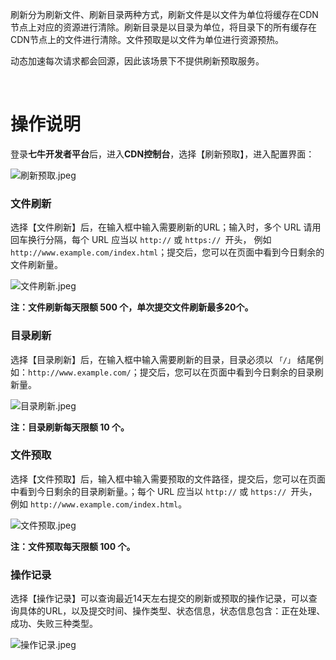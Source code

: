 刷新分为刷新文件、刷新目录两种方式，刷新文件是以文件为单位将缓存在CDN节点上对应的资源进行清除。刷新目录是以目录为单位，将目录下的所有缓存在CDN节点上的文件进行清除。文件预取是以文件为单位进行资源预热。

动态加速每次请求都会回源，因此该场景下不提供刷新预取服务。

<br/>

# 操作说明
登录**七牛开发者平台**后，进入**CDN控制台**，选择【刷新预取】，进入配置界面：

![刷新预取.jpeg](https://dn-odum9helk.qbox.me/FnMH3lvpNJGRkb7OSu7q9ZUfRQO0)

### 文件刷新

选择【文件刷新】后，在输入框中输入需要刷新的URL；输入时，多个 URL 请用回车换行分隔，每个 URL 应当以 `http://` 或 `https:// `开头， 例如 `http://www.example.com/index.html`；提交后，您可以在页面中看到今日剩余的文件刷新量。

![文件刷新.jpeg](https://dn-odum9helk.qbox.me/FsjHuqL6CSo_IecSBdNGJQHkcJYZ)

**注：文件刷新每天限额 500 个，单次提交文件刷新最多20个。**

### 目录刷新

选择【目录刷新】后，在输入框中输入需要刷新的目录，目录必须以 `「/」` 结尾例如：`http://www.example.com/`；提交后，您可以在页面中看到今日剩余的目录刷新量。

![目录刷新.jpeg](https://dn-odum9helk.qbox.me/FmGRfLXqdeIYcaZ0Pq8CCp8SG8kW)

**注：目录刷新每天限额 10 个。**

### 文件预取

选择【文件预取】后，输入框中输入需要预取的文件路径，提交后，您可以在页面中看到今日剩余的目录刷新量。；每个 URL 应当以 `http://` 或 `https:// `开头， 例如 `http://www.example.com/index.html`。

![文件预取.jpeg](https://dn-odum9helk.qbox.me/FvejdwpSh5cyTABXjvPWv2Q_m5Ll)

**注：文件预取每天限额 100 个。**

### 操作记录

选择【操作记录】可以查询最近14天左右提交的刷新或预取的操作记录，可以查询具体的URL，以及提交时间、操作类型、状态信息，状态信息包含：正在处理、成功、失败三种类型。

![操作记录.jpeg](https://dn-odum9helk.qbox.me/FnYNqqPR0_mjt3fEa1AraGGYshlx)